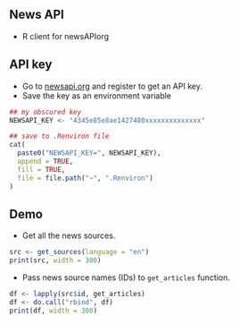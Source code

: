 ## News API
- R client for newsAPIorg

## API key
- Go to [newsapi.org](https://newsapi.org) and register to get an API
  key.
- Save the key as an environment variable

```r
## my obscured key
NEWSAPI_KEY <- "4345e85e8ae1427480xxxxxxxxxxxxxx"

## save to .Renviron file
cat(
  paste0("NEWSAPI_KEY=", NEWSAPI_KEY),
  append = TRUE,
  fill = TRUE,
  file = file.path("~", ".Renviron")
)
```

## Demo
- Get all the news sources.

```r
src <- get_sources(language = "en")
print(src, width = 300)
```

- Pass news source names (IDs) to `get_articles` function.

```r
df <- lapply(src$id, get_articles)
df <- do.call("rbind", df)
print(df, width = 300)
```

